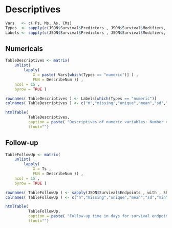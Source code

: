 

# Descriptives


```r

Vars   <- c( Ps, Ms, As, CMs)
Types  <- sapply(c(JSON$Survival$Predictors , JSON$Survival$Modifiers, JSON$Survival$Adjustments,JSON$Characteristics$Measures) , with , Type )
Labels <- sapply(c(JSON$Survival$Predictors , JSON$Survival$Modifiers, JSON$Survival$Adjustments,JSON$Characteristics$Measures) , with , ShortLabel )


``` 


## Numericals

```r

TableDescriptives <- matrix(
    unlist(
        lapply(
            X = paste( Vars[which(Types == "numeric")] ) ,
            FUN = DescribeNum )) ,
    ncol = 15 ,
    byrow = TRUE )

rownames( TableDescriptives ) <- Labels[which(Types == "numeric")]
colnames( TableDescriptives ) <- c("n","missing","unique","mean","sd","min","5%","10%","25%","median","75%","90%","95%","max","mad")

htmlTable(
          TableDescriptives,
          caption = paste( "Descriptives of numeric variables: Number of non-missing values (n), number of missing values (missing), number of unique values (unique), mean, standard deviation (sd), minimum (min), percentiles (5%,...), median, maximum (max) and median absolute deviation (mad)" ) ,
          tfoot="")

``` 


## Follow-up

```r

TableFollowUp <- matrix(
    unlist(
        lapply(
            X = Ts ,
            FUN = DescribeNum )) ,
    ncol = 15 ,
    byrow = TRUE )

rownames( TableFollowUp ) <- sapply(JSON$Survival$Endpoints , with , ShortLabel )
colnames( TableFollowUp ) <- c("n","missing","unique","mean","sd","min","5%","10%","25%","median","75%","90%","95%","max","mad")

htmlTable(
          TableFollowUp,
          caption = paste( "Follow-up time in days for survival endpoints: Number of non-missing values (n), number of missing values (missing), number of unique values (unique), mean, standard deviation (sd), minimum (min), percentiles (5%,...), median, maximum (max) and median absolute deviation (mad)" ) ,
          tfoot="")

``` 
